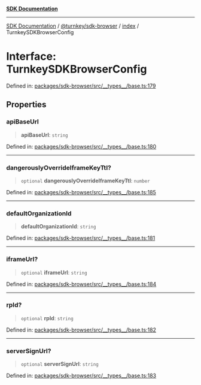 [**SDK Documentation**](../../../../README.mdx)

***

[SDK Documentation](../../../../packages.mdx) / [@turnkey/sdk-browser](../../README.mdx) / [index](../README.mdx) / TurnkeySDKBrowserConfig

# Interface: TurnkeySDKBrowserConfig

Defined in: [packages/sdk-browser/src/\_\_types\_\_/base.ts:179](https://github.com/tkhq/sdk/blob/078f5423e923fbd1d7fd39440402d7f01d09c3d0/packages/sdk-browser/src/__types__/base.ts#L179)

## Properties

### apiBaseUrl

> **apiBaseUrl**: `string`

Defined in: [packages/sdk-browser/src/\_\_types\_\_/base.ts:180](https://github.com/tkhq/sdk/blob/078f5423e923fbd1d7fd39440402d7f01d09c3d0/packages/sdk-browser/src/__types__/base.ts#L180)

***

### dangerouslyOverrideIframeKeyTtl?

> `optional` **dangerouslyOverrideIframeKeyTtl**: `number`

Defined in: [packages/sdk-browser/src/\_\_types\_\_/base.ts:185](https://github.com/tkhq/sdk/blob/078f5423e923fbd1d7fd39440402d7f01d09c3d0/packages/sdk-browser/src/__types__/base.ts#L185)

***

### defaultOrganizationId

> **defaultOrganizationId**: `string`

Defined in: [packages/sdk-browser/src/\_\_types\_\_/base.ts:181](https://github.com/tkhq/sdk/blob/078f5423e923fbd1d7fd39440402d7f01d09c3d0/packages/sdk-browser/src/__types__/base.ts#L181)

***

### iframeUrl?

> `optional` **iframeUrl**: `string`

Defined in: [packages/sdk-browser/src/\_\_types\_\_/base.ts:184](https://github.com/tkhq/sdk/blob/078f5423e923fbd1d7fd39440402d7f01d09c3d0/packages/sdk-browser/src/__types__/base.ts#L184)

***

### rpId?

> `optional` **rpId**: `string`

Defined in: [packages/sdk-browser/src/\_\_types\_\_/base.ts:182](https://github.com/tkhq/sdk/blob/078f5423e923fbd1d7fd39440402d7f01d09c3d0/packages/sdk-browser/src/__types__/base.ts#L182)

***

### serverSignUrl?

> `optional` **serverSignUrl**: `string`

Defined in: [packages/sdk-browser/src/\_\_types\_\_/base.ts:183](https://github.com/tkhq/sdk/blob/078f5423e923fbd1d7fd39440402d7f01d09c3d0/packages/sdk-browser/src/__types__/base.ts#L183)
